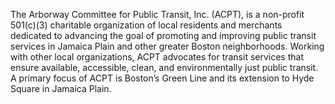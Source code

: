 The Arborway Committee for Public Transit, Inc. (ACPT), is a non-profit 501(c)(3) charitable organization of local residents and merchants dedicated to advancing the goal of promoting and improving public transit services
in Jamaica Plain and other greater Boston neighborhoods. Working with other local organizations, ACPT advocates for transit services that ensure available, accessible, clean, and environmentally just public transit.
A primary focus of ACPT is Boston’s Green Line and its extension to Hyde Square in Jamaica Plain.
